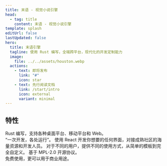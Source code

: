 ```yaml
---
title: 末语 - 视觉小说引擎
head:
  - tag: title
    content: 末语 - 视觉小说引擎
template: splash
editUrl: false
lastUpdated: false
hero:
  title: 末语引擎
  tagline: 使用 Rust 编写，全端跨平台，现代化的开发定制能力
  image:
    file: ../../assets/houston.webp
  actions:
    - text: 即将发布
      link: "#"
      icon: star
    - text: 先行阅读文档
      link: /start/intro
      icon: external
      variant: minimal
---
```



## 特性

<CardGrid stagger>
  <Card title="一致的跨平台能力" icon="setting">
    Rust 编写，支持各种桌面平台、移动平台和 Web。<br />“一次开发，各处运行”。
  </Card>
  <Card title="高度自定义的界面" icon="laptop">
    使用 React 开发你想要的任何界面，对接成熟社区的海量资源和开发人员。
  </Card>
  <Card title="渐进式和灵活性" icon="star">
    对于不同的用户，提供不同的使用方式，从简单的模板到完全自定义。
  </Card>
  <Card title="开源且商业友好" icon="github">
    基于 MPL-2.0 开源协议。<br />免费使用，更可以用于商业用途。
  </Card>
</CardGrid>
